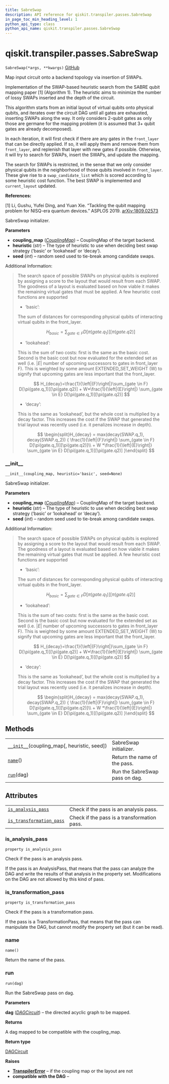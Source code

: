 ```yaml
---
title: SabreSwap
description: API reference for qiskit.transpiler.passes.SabreSwap
in_page_toc_min_heading_level: 1
python_api_type: class
python_api_name: qiskit.transpiler.passes.SabreSwap
---
```


# qiskit.transpiler.passes.SabreSwap

<span id="qiskit.transpiler.passes.SabreSwap" />

`SabreSwap(*args, **kwargs)` [GitHub](https://github.com/qiskit/qiskit/tree/stable/0.17/qiskit/transpiler/passes/routing/sabre_swap.py "view source code")

Map input circuit onto a backend topology via insertion of SWAPs.

Implementation of the SWAP-based heuristic search from the SABRE qubit mapping paper \[1] (Algorithm 1). The heuristic aims to minimize the number of lossy SWAPs inserted and the depth of the circuit.

This algorithm starts from an initial layout of virtual qubits onto physical qubits, and iterates over the circuit DAG until all gates are exhausted, inserting SWAPs along the way. It only considers 2-qubit gates as only those are germane for the mapping problem (it is assumed that 3+ qubit gates are already decomposed).

In each iteration, it will first check if there are any gates in the `front_layer` that can be directly applied. If so, it will apply them and remove them from `front_layer`, and replenish that layer with new gates if possible. Otherwise, it will try to search for SWAPs, insert the SWAPs, and update the mapping.

The search for SWAPs is restricted, in the sense that we only consider physical qubits in the neighborhood of those qubits involved in `front_layer`. These give rise to a `swap_candidate_list` which is scored according to some heuristic cost function. The best SWAP is implemented and `current_layout` updated.

**References:**

\[1] Li, Gushu, Yufei Ding, and Yuan Xie. “Tackling the qubit mapping problem for NISQ-era quantum devices.” ASPLOS 2019. [arXiv:1809.02573](https://arxiv.org/pdf/1809.02573.pdf)

SabreSwap initializer.

**Parameters**

*   **coupling\_map** ([*CouplingMap*](qiskit.transpiler.CouplingMap "qiskit.transpiler.CouplingMap")) – CouplingMap of the target backend.
*   **heuristic** (*str*) – The type of heuristic to use when deciding best swap strategy (‘basic’ or ‘lookahead’ or ‘decay’).
*   **seed** (*int*) – random seed used to tie-break among candidate swaps.

Additional Information:

> The search space of possible SWAPs on physical qubits is explored by assigning a score to the layout that would result from each SWAP. The goodness of a layout is evaluated based on how viable it makes the remaining virtual gates that must be applied. A few heuristic cost functions are supported
>
> *   ‘basic’:
>
> The sum of distances for corresponding physical qubits of interacting virtual qubits in the front\_layer.
>
> $$
> H_{basic} = \sum_{gate \in F} D[\pi(gate.q_1)][\pi(gate.q2)]
> $$
>
> *   ‘lookahead’:
>
> This is the sum of two costs: first is the same as the basic cost. Second is the basic cost but now evaluated for the extended set as well (i.e. $|E|$ number of upcoming successors to gates in front\_layer F). This is weighted by some amount EXTENDED\_SET\_WEIGHT (W) to signify that upcoming gates are less important that the front\_layer.
>
> $$
> H_{decay}=\frac{1}{\left|{F}\right|}\sum_{gate \in F} D[\pi(gate.q_1)][\pi(gate.q2)]
>     + W*\frac{1}{\left|{E}\right|} \sum_{gate \in E} D[\pi(gate.q_1)][\pi(gate.q2)]
> $$
>
> *   ‘decay’:
>
> This is the same as ‘lookahead’, but the whole cost is multiplied by a decay factor. This increases the cost if the SWAP that generated the trial layout was recently used (i.e. it penalizes increase in depth).
>
> $$
> \begin{split}H_{decay} = max(decay(SWAP.q_1), decay(SWAP.q_2)) {
>     \frac{1}{\left|{F}\right|} \sum_{gate \in F} D[\pi(gate.q_1)][\pi(gate.q2)]\\
>     + W *\frac{1}{\left|{E}\right|} \sum_{gate \in E} D[\pi(gate.q_1)][\pi(gate.q2)]
>     }\end{split}
> $$

### \_\_init\_\_

<span id="qiskit.transpiler.passes.SabreSwap.__init__" />

`__init__(coupling_map, heuristic='basic', seed=None)`

SabreSwap initializer.

**Parameters**

*   **coupling\_map** ([*CouplingMap*](qiskit.transpiler.CouplingMap "qiskit.transpiler.CouplingMap")) – CouplingMap of the target backend.
*   **heuristic** (*str*) – The type of heuristic to use when deciding best swap strategy (‘basic’ or ‘lookahead’ or ‘decay’).
*   **seed** (*int*) – random seed used to tie-break among candidate swaps.

Additional Information:

> The search space of possible SWAPs on physical qubits is explored by assigning a score to the layout that would result from each SWAP. The goodness of a layout is evaluated based on how viable it makes the remaining virtual gates that must be applied. A few heuristic cost functions are supported
>
> *   ‘basic’:
>
> The sum of distances for corresponding physical qubits of interacting virtual qubits in the front\_layer.
>
> $$
> H_{basic} = \sum_{gate \in F} D[\pi(gate.q_1)][\pi(gate.q2)]
> $$
>
> *   ‘lookahead’:
>
> This is the sum of two costs: first is the same as the basic cost. Second is the basic cost but now evaluated for the extended set as well (i.e. $|E|$ number of upcoming successors to gates in front\_layer F). This is weighted by some amount EXTENDED\_SET\_WEIGHT (W) to signify that upcoming gates are less important that the front\_layer.
>
> $$
> H_{decay}=\frac{1}{\left|{F}\right|}\sum_{gate \in F} D[\pi(gate.q_1)][\pi(gate.q2)]
>     + W*\frac{1}{\left|{E}\right|} \sum_{gate \in E} D[\pi(gate.q_1)][\pi(gate.q2)]
> $$
>
> *   ‘decay’:
>
> This is the same as ‘lookahead’, but the whole cost is multiplied by a decay factor. This increases the cost if the SWAP that generated the trial layout was recently used (i.e. it penalizes increase in depth).
>
> $$
> \begin{split}H_{decay} = max(decay(SWAP.q_1), decay(SWAP.q_2)) {
>     \frac{1}{\left|{F}\right|} \sum_{gate \in F} D[\pi(gate.q_1)][\pi(gate.q2)]\\
>     + W *\frac{1}{\left|{E}\right|} \sum_{gate \in E} D[\pi(gate.q_1)][\pi(gate.q2)]
>     }\end{split}
> $$

## Methods

|                                                                                                                                             |                                |
| ------------------------------------------------------------------------------------------------------------------------------------------- | ------------------------------ |
| [`__init__`](#qiskit.transpiler.passes.SabreSwap.__init__ "qiskit.transpiler.passes.SabreSwap.__init__")(coupling\_map\[, heuristic, seed]) | SabreSwap initializer.         |
| [`name`](#qiskit.transpiler.passes.SabreSwap.name "qiskit.transpiler.passes.SabreSwap.name")()                                              | Return the name of the pass.   |
| [`run`](#qiskit.transpiler.passes.SabreSwap.run "qiskit.transpiler.passes.SabreSwap.run")(dag)                                              | Run the SabreSwap pass on dag. |

## Attributes

|                                                                                                                                                    |                                             |
| -------------------------------------------------------------------------------------------------------------------------------------------------- | ------------------------------------------- |
| [`is_analysis_pass`](#qiskit.transpiler.passes.SabreSwap.is_analysis_pass "qiskit.transpiler.passes.SabreSwap.is_analysis_pass")                   | Check if the pass is an analysis pass.      |
| [`is_transformation_pass`](#qiskit.transpiler.passes.SabreSwap.is_transformation_pass "qiskit.transpiler.passes.SabreSwap.is_transformation_pass") | Check if the pass is a transformation pass. |

### is\_analysis\_pass

<span id="qiskit.transpiler.passes.SabreSwap.is_analysis_pass" />

`property is_analysis_pass`

Check if the pass is an analysis pass.

If the pass is an AnalysisPass, that means that the pass can analyze the DAG and write the results of that analysis in the property set. Modifications on the DAG are not allowed by this kind of pass.

### is\_transformation\_pass

<span id="qiskit.transpiler.passes.SabreSwap.is_transformation_pass" />

`property is_transformation_pass`

Check if the pass is a transformation pass.

If the pass is a TransformationPass, that means that the pass can manipulate the DAG, but cannot modify the property set (but it can be read).

### name

<span id="qiskit.transpiler.passes.SabreSwap.name" />

`name()`

Return the name of the pass.

### run

<span id="qiskit.transpiler.passes.SabreSwap.run" />

`run(dag)`

Run the SabreSwap pass on dag.

**Parameters**

**dag** ([*DAGCircuit*](qiskit.dagcircuit.DAGCircuit "qiskit.dagcircuit.DAGCircuit")) – the directed acyclic graph to be mapped.

**Returns**

A dag mapped to be compatible with the coupling\_map.

**Return type**

[DAGCircuit](qiskit.dagcircuit.DAGCircuit "qiskit.dagcircuit.DAGCircuit")

**Raises**

*   [**TranspilerError**](qiskit.transpiler.TranspilerError "qiskit.transpiler.TranspilerError") – if the coupling map or the layout are not
*   **compatible with the DAG** –

